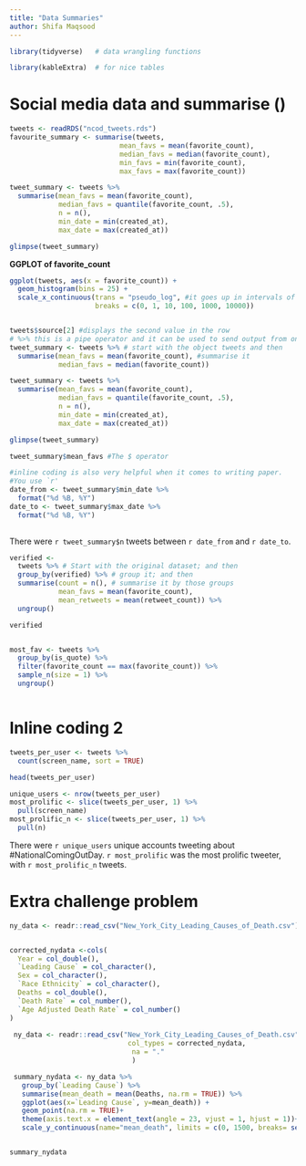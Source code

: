 ```yaml
---
title: "Data Summaries"
author: Shifa Maqsood
---
```


```r
library(tidyverse)   # data wrangling functions

library(kableExtra)  # for nice tables

```

# Social media data and summarise ()

```r
tweets <- readRDS("ncod_tweets.rds")
favourite_summary <- summarise(tweets,
                           mean_favs = mean(favorite_count),
                           median_favs = median(favorite_count),
                           min_favs = min(favorite_count),
                           max_favs = max(favorite_count))

```

```r
tweet_summary <- tweets %>%
  summarise(mean_favs = mean(favorite_count),
            median_favs = quantile(favorite_count, .5),
            n = n(),
            min_date = min(created_at),
            max_date = max(created_at))

glimpse(tweet_summary)
```

**GGPLOT of favorite_count**

```r
ggplot(tweets, aes(x = favorite_count)) +
  geom_histogram(bins = 25) +
  scale_x_continuous(trans = "pseudo_log", #it goes up in intervals of magnitude and it helps see how much is between each interval 
                     breaks = c(0, 1, 10, 100, 1000, 10000))



```

```r
tweets$source[2] #displays the second value in the row
# %>% this is a pipe operator and it can be used to send output from one function into another 
tweet_summary <- tweets %>% # start with the object tweets and then
  summarise(mean_favs = mean(favorite_count), #summarise it
            median_favs = median(favorite_count))

```

```r
tweet_summary <- tweets %>%
  summarise(mean_favs = mean(favorite_count),
            median_favs = quantile(favorite_count, .5),
            n = n(),
            min_date = min(created_at),
            max_date = max(created_at))

glimpse(tweet_summary)

tweet_summary$mean_favs #The $ operator

#inline coding is also very helpful when it comes to writing paper.
#You use `r' 
date_from <- tweet_summary$min_date %>% 
  format("%d %B, %Y")
date_to <- tweet_summary$max_date %>% 
  format("%d %B, %Y")
  
```

There were `r tweet_summary$n` tweets between `r date_from` and `r date_to`.

```r
verified <- 
  tweets %>% # Start with the original dataset; and then
  group_by(verified) %>% # group it; and then
  summarise(count = n(), # summarise it by those groups
            mean_favs = mean(favorite_count),
            mean_retweets = mean(retweet_count)) %>%
  ungroup()

verified



```

```r
most_fav <- tweets %>%
  group_by(is_quote) %>%
  filter(favorite_count == max(favorite_count)) %>%
  sample_n(size = 1) %>%
  ungroup()



```

# Inline coding 2

```r

tweets_per_user <- tweets %>%
  count(screen_name, sort = TRUE)

head(tweets_per_user)

unique_users <- nrow(tweets_per_user)
most_prolific <- slice(tweets_per_user, 1) %>% 
  pull(screen_name)
most_prolific_n <- slice(tweets_per_user, 1) %>% 
  pull(n)


```

There were `r unique_users` unique accounts tweeting about #NationalComingOutDay. `r most_prolific` was the most prolific tweeter, with `r most_prolific_n` tweets.

# Extra challenge problem

```r
ny_data <- readr::read_csv("New_York_City_Leading_Causes_of_Death.csv")


corrected_nydata <-cols(
  Year = col_double(),
  `Leading Cause` = col_character(),
  Sex = col_character(),
  `Race Ethnicity` = col_character(),
  Deaths = col_double(),
  `Death Rate` = col_number(),
  `Age Adjusted Death Rate` = col_number()
)
  
 ny_data <- readr::read_csv("New_York_City_Leading_Causes_of_Death.csv",
                             col_types = corrected_nydata,
                              na = "."
                              )

 summary_nydata <- ny_data %>%
   group_by(`Leading Cause`) %>%
   summarise(mean_death = mean(Deaths, na.rm = TRUE)) %>%
   ggplot(aes(x=`Leading Cause`, y=mean_death)) +
   geom_point(na.rm = TRUE)+
   theme(axis.text.x = element_text(angle = 23, vjust = 1, hjust = 1))+
   scale_y_continuous(name="mean_death", limits = c(0, 1500, breaks= seq(0,1500,100)))


summary_nydata
```
